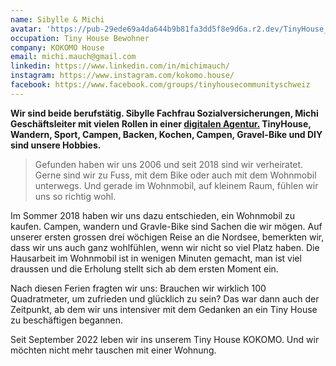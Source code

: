 ```yaml
---
name: Sibylle & Michi
avatar: 'https://pub-29ede69a4da644b9b81fa3dd5f8e9d6a.r2.dev/TinyHouse_170722_21.webp'
occupation: Tiny House Bewohner
company: KOKOMO House
email: michi.mauch@gmail.com
linkedin: https://www.linkedin.com/in/michimauch/
instagram: https://www.instagram.com/kokomo.house/
facebook: https://www.facebook.com/groups/tinyhousecommunityschweiz
---
```


**Wir sind beide berufstätig. Sibylle Fachfrau Sozialversicherungen, Michi Geschäftsleiter mit vielen Rollen in einer <a href="https://www.netnode.ch" target="_blank" rel="noopener noreferrer">digitalen Agentur.</a>
TinyHouse, Wandern, Sport, Campen, Backen, Kochen, Campen, Gravel-Bike und DIY sind unsere Hobbies.**

> Gefunden haben wir uns 2006 und seit 2018 sind wir verheiratet. Gerne sind wir zu Fuss, mit dem Bike oder auch mit dem Wohnmobil unterwegs. Und gerade im Wohnmobil, auf kleinem Raum, fühlen wir uns so richtig wohl.

Im Sommer 2018 haben wir uns dazu entschieden, ein Wohnmobil zu kaufen. Campen, wandern und Gravle-Bike sind Sachen die wir mögen. Auf unserer ersten grossen drei wöchigen Reise an die Nordsee, bemerkten wir, dass wir uns auch ganz wohlfühlen, wenn wir nicht so viel Platz haben. Die Hausarbeit im Wohnmobil ist in wenigen Minuten gemacht, man ist viel draussen und die Erholung stellt sich ab dem ersten Moment ein.

Nach diesen Ferien fragten wir uns: Brauchen wir wirklich 100 Quadratmeter, um zufrieden und glücklich zu sein? Das war dann auch der Zeitpunkt, ab dem wir uns intensiver mit dem Gedanken an ein Tiny House zu beschäftigen begannen.

Seit September 2022 leben wir ins unserem Tiny House KOKOMO. Und wir möchten nicht mehr tauschen mit einer Wohnung.
